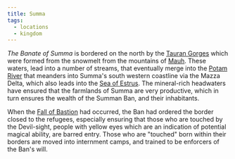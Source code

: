 ```yaml
---
title: Summa
tags:
  - locations
  - kingdom
---
```



*The Banate of Summa* is bordered on the north by the [Tauran Gorges](./tauran-gorges.mdx) which were formed from the snowmelt from the mountains of [Mauh](./mauh.mdx). These waters, lead into a number of streams, that eventually merge into the [Potam River](./potam.mdx) that meanders into Summa's south western coastline via the Mazza Delta, which also leads into the [Sea of Estrus](./sea-of-estrus.mdx). The mineral-rich headwaters have ensured that the farmlands of Summa are very productive, which in turn ensures the wealth of the Summan Ban, and their inhabitants.

When the [Fall of Bastion](../events/fall-of-bastion.mdx) had occurred, the Ban had ordered the border closed to the refugees, especially ensuring that those who are touched by the Devil-sight, people with yellow eyes which are an indication of potential magical ability, are barred entry. Those who are "touched" born within their borders are moved into internment camps, and trained to be enforcers of the Ban's will.
